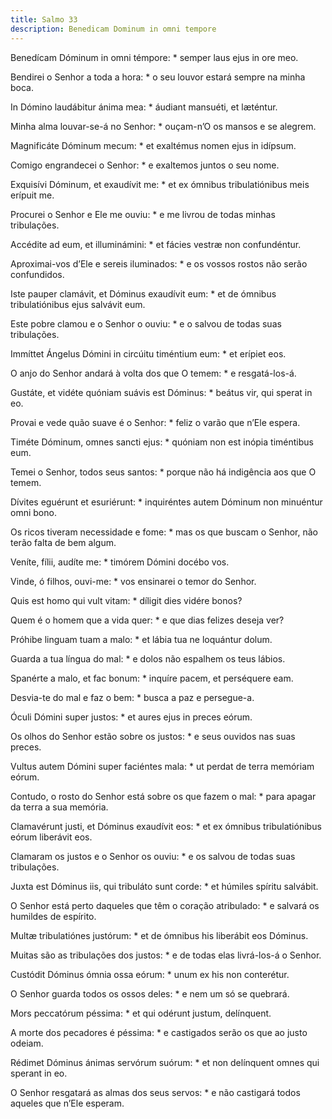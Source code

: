 ```yaml
---
title: Salmo 33
description: Benedicam Dominum in omni tempore
---
```


<div class="side-by-side not-content">

Benedícam Dóminum in omni témpore: * semper laus ejus in ore meo.

Bendirei o Senhor a toda a hora: * o seu louvor estará sempre na minha boca.

In Dómino laudábitur ánima mea: * áudiant mansuéti, et læténtur.

Minha alma louvar-se-á no Senhor: * ouçam-n’O os mansos e se alegrem.

Magnificáte Dóminum mecum: * et exaltémus nomen ejus in idípsum.

Comigo engrandecei o Senhor: * e exaltemos juntos o seu nome.

Exquisívi Dóminum, et exaudívit me: * et ex ómnibus tribulatiónibus meis erípuit me.

Procurei o Senhor e Ele me ouviu: * e me livrou de todas minhas tribulações.

Accédite ad eum, et illuminámini: * et fácies vestræ non confundéntur.

Aproximai-vos d’Ele e sereis iluminados: * e os vossos rostos não serão confundidos.

Iste pauper clamávit, et Dóminus exaudívit eum: * et de ómnibus tribulatiónibus ejus salvávit eum.

Este pobre clamou e o Senhor o ouviu: * e o salvou de todas suas tribulações.

Immíttet Ángelus Dómini in circúitu timéntium eum: * et erípiet eos.

O anjo do Senhor andará à volta dos que O temem: * e resgatá-los-á.

Gustáte, et vidéte quóniam suávis est Dóminus: * beátus vir, qui sperat in eo.

Provai e vede quão suave é o Senhor: * feliz o varão que n’Ele espera.

Timéte Dóminum, omnes sancti ejus: * quóniam non est inópia timéntibus eum.

Temei o Senhor, todos seus santos: * porque não há indigência aos que O temem.

Dívites eguérunt et esuriérunt: * inquiréntes autem Dóminum non minuéntur omni bono.

Os ricos tiveram necessidade e fome: * mas os que buscam o Senhor, não terão falta de bem algum.

Veníte, fílii, audíte me: * timórem Dómini docébo vos.

Vinde, ó filhos, ouvi-me: * vos ensinarei o temor do Senhor.

Quis est homo qui vult vitam: * díligit dies vidére bonos?

Quem é o homem que a vida quer: * e que dias felizes deseja ver?

Próhibe linguam tuam a malo: * et lábia tua ne loquántur dolum.

Guarda a tua língua do mal: * e dolos não espalhem os teus lábios.

Spanérte a malo, et fac bonum: * inquíre pacem, et perséquere eam.

Desvia-te do mal e faz o bem: * busca a paz e persegue-a.

Óculi Dómini super justos: * et aures ejus in preces eórum.

Os olhos do Senhor estão sobre os justos: * e seus ouvidos nas suas preces.

Vultus autem Dómini super faciéntes mala: * ut perdat de terra memóriam eórum.

Contudo, o rosto do Senhor está sobre os que fazem o mal: * para apagar da terra a sua memória.

Clamavérunt justi, et Dóminus exaudívit eos: * et ex ómnibus tribulatiónibus eórum liberávit eos.

Clamaram os justos e o Senhor os ouviu: * e os salvou de todas suas tribulações.

Juxta est Dóminus iis, qui tribuláto sunt corde: * et húmiles spíritu salvábit.

O Senhor está perto daqueles que têm o coração atribulado: * e salvará os humildes de espírito.

Multæ tribulatiónes justórum: * et de ómnibus his liberábit eos Dóminus.

Muitas são as tribulações dos justos: * e de todas elas livrá-los-á o Senhor.

Custódit Dóminus ómnia ossa eórum: * unum ex his non conterétur.

O Senhor guarda todos os ossos deles: * e nem um só se quebrará.

Mors peccatórum péssima: * et qui odérunt justum, delínquent.

A morte dos pecadores é péssima: * e castigados serão os que ao justo odeiam.

Rédimet Dóminus ánimas servórum suórum: * et non delínquent omnes qui sperant in eo.

O Senhor resgatará as almas dos seus servos: * e não castigará todos aqueles que n’Ele esperam.

</div>
